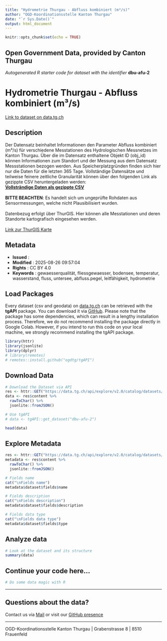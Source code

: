 ```yaml
---
title: "Hydrometrie Thurgau - Abfluss kombiniert (m³/s)"
author: "OGD-Koordinationsstelle Kanton Thurgau"
date: "`r Sys.Date()`"
output: html_document
---
```


```r
knitr::opts_chunk$set(echo = TRUE)
```

## Open Government Data, provided by **Canton Thurgau**
*Autogenerated R starter code for dataset with the identifier* **dbu-afu-2**


# **Hydrometrie Thurgau - Abfluss kombiniert (m³/s)**

[Link to dataset on data.tg.ch](https://data.tg.ch/explore/dataset/dbu-afu-2/information/)

## Description

Der Datensatz beinhaltet Informationen den Parameter Abfluss kombiniert (m³/s) für verschiedene Messtationen des Hydrologischen Messnetzes im Kanton Thurgau. Über die im Datensatz enthaltene Objekt ID (obj_id) können Informationen zum Standort und der Messung aus dem Datensatz Messstationen bezogen werden. Aus Speicherplatzgründen finden sich hier nur die Daten für die letzten 365 Tage. Vollständige Datensätze und teilweise feinere zeitliche Granularität können über den folgenden Link als gezippte CSV heruntergeladen werden:<br> <b><a href='https://ogdtg.ch/hydrodaten/abfluss_kombiniert_m3_s_full.csv.gz' target='_blank'>Vollsträndige Daten als gezippte CSV</a></b><br><br>     <b>BITTE BEACHTEN</b>: Es handelt sich um ungeprüfte Rohdaten aus Sensormessungen, welche nicht Plausibilisiert wurden.<br><br>  Datenbezug erfolgt über ThurGIS. Hier können alle Messtationen und deren Standorte kartografisch eingesehen werden.<br><br>  <a href='https://map.geo.tg.ch/apps/mf-geoadmin3/?lang=de&amp;topic=ech&amp;layers=hydrologische_messnetze_werterhebung&amp;layers_opacity=0.9' target='_blank'>Link zur ThurGIS Karte</a>

## Metadata

- **Issued**                   : 
- **Modified**                 : 2025-08-26 09:57:04
- **Rights**                   : CC BY 4.0
- **Keywords**                 : gewaesserqualität, fliessgewaesser, bodensee, temperatur, wasserstand, fluss, untersee, abfluss.pegel, leitfähigkeit, hydrometrie

## Load Packages

Every dataset (csv and geodata) on [data.tg.ch](https://data.tg.ch/pages/start/) can be retrieved with the **tgAPI** package. You can download it via [GitHub](https://github.com/ogdtg/tgAPI). Please note that the package has some dependencies, which can result in a lengthy installation process. Therefore, we do not recommend installing the package directly in Google Colab. However, if you intend to run this code on your local machine, we strongly recommend installing the tgAPI package.

```r
library(httr)
library(jsonlite)
library(dplyr)
# library(remotes)
# remotes::install.github("ogdtg/tgAPI")

```


## Download Data


```r
# Download the Dataset via API
res <- httr::GET("https://data.tg.ch/api/explore/v2.0/catalog/datasets/dbu-afu-2/exports/json")
data <- res$content %>%
  rawToChar() %>%
  jsonlite::fromJSON()

# Use tgAPI
# data <- tgAPI::get_dataset("dbu-afu-2")

head(data)

```


## Explore Metadata

```r

res <- httr::GET("https://data.tg.ch/api/explore/v2.0/catalog/datasets/dbu-afu-2")
metadata <- res$content %>%
  rawToChar() %>%
  jsonlite::fromJSON()

# Fields name
cat("\nFields name")
metadata$dataset$fields$name

# Fields description
cat("\nFields description")
metadata$dataset$fields$description

# Fields data type
cat("\nFields data type")
metadata$dataset$fields$type

```


## Analyze data

```r

# Look at the dataset and its structure
summary(data)

```


## Continue your code here...


```r
# Do some data magic with R
```

------------------------------------------------------------------------

## Questions about the data?

Contact us via [Mail](mailto:ogd@tg.ch) or visit our [GitHub presence](https://github.com/ogdtg)


------------------------------------------------------------------------

OGD-Koordinationsstelle Kanton Thurgau | Grabenstrasse 8 | 8510 Frauenfeld
